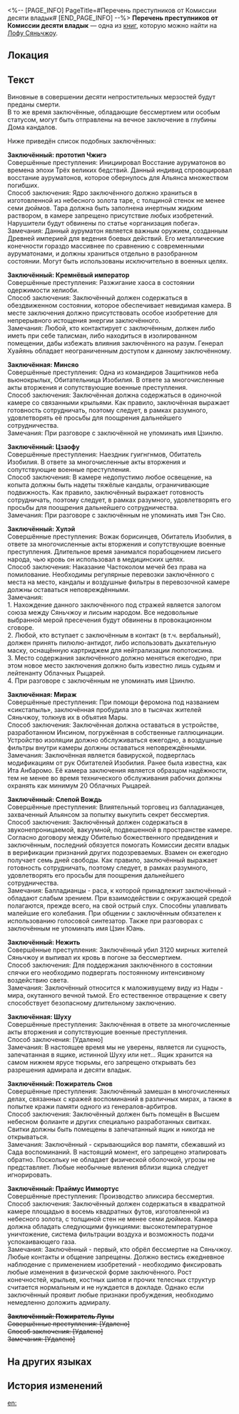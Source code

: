 <%-- [PAGE_INFO]
PageTitle=#Перечень преступников от Комиссии десяти владык#
[END_PAGE_INFO] --%>
{{Дополнить}}
{{Книга Инфобокс
|id           = 275
|Название     = 
|Изображение  = Иконка Пергамент Сяньчжоу.png
|Мир          = Лофу Сяньчжоу
|Томов        = 1
|Автор        = <!--нужно добавить-->
|Описание     = Список опасных преступников, составленный Комиссией десяти владык, в котором задокументированы лица, совершившие злодеяния из десяти непростительных мерзостей.
|Том1         = {{tx}}
|Источник1    = {{tx|Отсутствует источник}}
|Персонажи    = 
|Фракции      = 
}}
'''Перечень преступников от Комиссии десяти владык''' — одна из [[Книги|книг]], которую можно найти на [[Лофу Сяньчжоу]].

==Локация==
{{Отметка карты|<!--название карты-->|<!--id отметки-->}}

==Текст==
Виновные в совершении десяти непростительных мерзостей будут преданы смерти.<br />
В то же время заключённые, обладающие бессмертием или особым статусом, могут быть отправлены на вечное заключение в глубины Дома кандалов.

Ниже приведён список подобных заключённых:

'''Заключённый: прототип Чжигэ'''<br />
Совершённые преступления: Инициировал Восстание ауруматонов во времена эпохи Трёх великих бедствий. Данный индивид спровоцировал восстание ауруматонов, которое обернулось для Альянса множеством погибших.<br />
Способ заключения: Ядро заключённого должно храниться в изготовленной из небесного золота таре, с толщиной стенок не менее семи дюймов. Тара должна быть заполнена инертным жидким раствором, в камере запрещено присутствие любых изобретений. Нарушители будут обвинены по статье «организация побега».<br />
Замечания: Данный ауруматон является важным оружием, созданным Древней империей для ведения боевых действий. Его металлические конечности гораздо массивнее по сравнению с современными ауруматонами, и должны храниться отдельно в разобранном состоянии. Могут быть использованы исключительно в военных целях.

'''Заключённый: Кремнёвый император'''<br />
Совершённые преступления: Разжигание хаоса в состоянии одержимости хелиоби.<br />
Способ заключения: Заключённый должен содержаться в обездвиженном состоянии, которое обеспечивает невидимая камера. В месте заключения должно присутствовать особое изобретение для непрерывного истощения энергии заключённого.<br />
Замечания: Любой, кто контактирует с заключённым, должен либо иметь при себе талисман, либо находиться в изолированном помещении, дабы избежать влияния заключённого на разум. Генерал Хуайянь обладает неограниченным доступом к данному заключённому.

'''Заключённая: Минсяо'''<br />
Совершённые преступления: Одна из командиров Защитников неба вьюнокрылых, Обитательница Изобилия. В ответе за многочисленные акты вторжения и сопутствующие военные преступления.<br />
Способ заключения: Заключённая должна содержаться в одиночной камере со связанными крыльями. Как правило, заключённая выражает готовность сотрудничать, поэтому следует, в рамках разумного, удовлетворять её просьбы для поощрения дальнейшего сотрудничества.<br />
Замечания: При разговоре с заключённой не упоминать имя Цзинлю.

'''Заключённый: Цзаофу'''<br />
Совершённые преступления: Наездник гуигнгнмов, Обитатель Изобилия. В ответе за многочисленные акты вторжения и сопутствующие военные преступления.<br />
Способ заключения: В камере недопустимо любое освещение, на копыта должны быть надеты тяжёлые кандалы, ограничивающие подвижность. Как правило, заключённый выражает готовность сотрудничать, поэтому следует, в рамках разумного, удовлетворять его просьбы для поощрения дальнейшего сотрудничества.<br />
Замечания: При разговоре с заключённым не упоминать имя Тэн Сяо.

'''Заключённый: Хулэй'''<br />
Совершённые преступления: Вожак борисинцев, Обитатель Изобилия, в ответе за многочисленные акты вторжения и сопутствующие военные преступления. Длительное время занимался порабощением лисьего народа, чью кровь он использовал в медицинских целях.<br />
Способ заключения: Наказание Частоколом мечей без права на помилование. Необходимы регулярные перевозки заключённого с места на место, кандалы и воздушные фильтры в перевозочной камере должны оставаться неповреждёнными.<br />
Замечания:<br />
1. Нахождение данного заключённого под стражей является залогом союза между Сяньчжоу и лисьим народом. Все недовольные выбранной мерой пресечения будут обвинены в провокационном сговоре.<br />
2. Любой, кто вступает с заключённым в контакт (в т.ч. вербальный), должен принять пилюлю-антидот, либо использовать дыхательную маску, оснащённую картриджем для нейтрализации люпотоксина.<br />
3. Место содержания заключённого должно меняться ежегодно, при этом новое место заключения должно быть известно лишь судьям и лейтенанту Облачных Рыцарей.<br />
4. При разговоре с заключённым не упоминать имя Цзинлю.

'''Заключённая: Мираж'''<br />
Совершённые преступления: При помощи феромона под названием «сикстапыль», заключённая пробудила зло в тысячах жителей Сяньчжоу, толкнув их в объятия Мары.<br />
Способ заключения: Заключённая должна оставаться в устройстве, разработанном Инсином, погружённая в собственные галлюцинации. Устройство изоляции должно обслуживаться ежегодно, а воздушные фильтры внутри камеры должны оставаться неповреждёнными.<br />
Замечания: Заключённая является бавируской, подверглась модификациям от рук Обитателей Изобилия. Ранее была известна, как Ита Анбаромо. Её камера заключения является образцом надёжности, тем не менее во время технического обслуживания рабочих должны охранять как минимум 20 Облачных Рыцарей.

'''Заключённый: Слепой Вождь'''<br />
Совершённые преступления: Влиятельный торговец из балладианцев, захваченный Альянсом за попытку выкупить секрет бессмертия.<br />
Способ заключения: Заключённый должен содержаться в звуконепроницаемой, вакуумной, подвешенной в пространстве камере. Согласно договору между Обителью божественного предвидения и заключённым, последний обязуется помогать Комиссии десяти владык в верификации признаний других подозреваемых. Взамен он ежегодно получает семь дней свободы. Как правило, заключённый выражает готовность сотрудничать, поэтому следует, в рамках разумного, удовлетворять его просьбы для поощрения дальнейшего сотрудничества.<br />
Замечания: Балладианцы - раса, к которой принадлежит заключённый - обладают слабым зрением. При взаимодействии с окружающей средой полагаются, прежде всего, на свой острый слух. Способны улавливать малейшие его колебания. При общении с заключённым обязателен к использованию голосовой синтезатор. Также при разговорах с заключённым не упоминать имя Цзин Юань.

'''Заключённый: Нежить'''<br />
Совершённые преступления: Заключённый убил 3120 мирных жителей Сяньчжоу и выпивал их кровь в погоне за бессмертием.<br />
Способ заключения: Для поддержания заключённого в состоянии спячки его необходимо подвергать постоянному интенсивному воздействию света.<br />
Замечания: Заключённый относится к маложивущему виду из Нады - мира, окутанного вечной тьмой. Его естественное отвращение к свету способствует безопасному длительному заключению.

'''Заключённая: Шуху'''<br />
Совершённые преступления: Заключённая в ответе за многочисленные акты вторжения и сопутствующие военные преступления.<br />
Способ заключения: [Удалено]<br />
Замечания: В настоящее время мы не уверены, является ли сущность, запечатанная в ящике, истинной Шуху или нет... Ящик хранится на самом нижнем ярусе тюрьмы, его запрещено открывать без разрешения адмирала и десяти владык.

'''Заключённый: Пожиратель Снов'''<br />
Совершённые преступления: Заключённый замешан в многочисленных делах, связанных с кражей воспоминаний в различных мирах, а также в попытке кражи памяти одного из генералов-арбитров.<br />
Способ заключения: Заключённый должен быть помещён в Высшем небесном фолианте и других специально разработанных свитках. Свитки должны быть помещены в запечатанный ящик и никогда не открываться.<br />
Замечания: Заключённый - скрывающийся вор памяти, сбежавший из Сада воспоминаний. В настоящий момент, его запрещено этапировать обратно. Поскольку не обладает физической оболочкой, угрозы не представляет. Любые необычные явления вблизи ящика следует игнорировать.

'''Заключённый: Праймус Иммортус'''<br />
Совершённые преступления: Производство эликсира бессмертия.<br />
Способ заключения: Заключённый должен содержаться в квадратной камере площадью в восемь квадратных футов, изготовленной из небесного золота, с толщиной стен не менее семи дюймов. Камера должна обладать следующими функциями: высокотемпературное уничтожение, система фильтрации воздуха и возможность подачи успокаивающего газа.<br />
Замечания: Заключённый - первый, кто обрёл бессмертие на Сяньчжоу. Любые контакты и общение запрещены. Должно вестись ежедневное наблюдение с применением изобретений - необходимо фиксировать любые изменения в физической форме заключённого. Рост конечностей, крыльев, костных шипов и прочих телесных структур считается нормальным и не нуждается в докладе. Однако если заключённый проявит любые признаки пробуждения, необходимо немедленно доложить адмиралу.

'''<s>Заключённый: Пожиратель Луны</s>'''<br /><s>Совершённые преступления: [Удалено]</s><br /><s>Способ заключения: [Удалено]</s><br /><s>Замечания: [Удалено]</s>

==На других языках==
{{На других языках
|en   = Ten-Lords Commission Criminal Directory
|zhs  = 十王司重犯名录
|zht  = 十王司重犯名錄
|ja   = 十王司重罪人名簿
|ko   = 시왕사 흉악범 명부
|es   = Directorio de delincuentes de la Comisión de los Diez Líderes
|fr   = Registre de criminels de la Commission des dix seigneurs
|ru   = Перечень преступников от Комиссии десяти владык
|th   = รายชื่อนักโทษของ Ten-Lords Commission
|vi   = Danh Sách Trọng Phạm Sở Thập Vương
|de   = Strafregister der Zehn-Fürsten-Kommission
|id   = Daftar Nama Kriminal Ten-Lords Commission
|pt   = Diretório Criminal da Comissão dos Dez Senhores
}}

==История изменений==
{{История изменений|3.5}}

[[en:]]